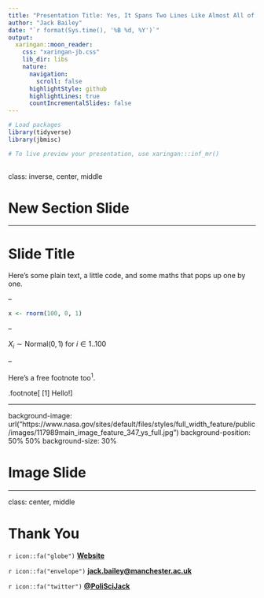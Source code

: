 ```yaml
---
title: "Presentation Title: Yes, It Spans Two Lines Like Almost All of Them Do"
author: "Jack Bailey"
date: "`r format(Sys.time(), '%B %d, %Y')`"
output:
  xaringan::moon_reader:
    css: "xaringan-jb.css"
    lib_dir: libs
    nature:
      navigation:
        scroll: false
      highlightStyle: github
      highlightLines: true
      countIncrementalSlides: false
---
```


```r

# Load packages
library(tidyverse)
library(jbmisc)

# To live preview your presentation, use xaringan:::inf_mr()
  
```

class: inverse, center, middle

# New Section Slide

---

# Slide Title

Here's some plain text, a little code, and some maths that pops up one by one.

--

```r
x <- rnorm(100, 0, 1)
```

--

$X_{i} \sim \mathrm{Normal}(0, 1) \text{ for } i \in 1..100$

--

Here's a free footnote too<sup>1</sup>.

.footnote[
[1] Hello!
]

---

background-image: url("https://www.nasa.gov/sites/default/files/styles/full_width_feature/public/images/117989main_image_feature_347_ys_full.jpg")
background-position: 50% 50%
background-size: 30%

# Image Slide

---

class: center, middle

# Thank You

`r icon::fa("globe")` [**Website**](https://www.twitter.com/PoliSciJack)

`r icon::fa("envelope")`  [**jack.bailey@manchester.ac.uk**](mailto:jack.bailey@manchester.ac.uk)

`r icon::fa("twitter")` [**@PoliSciJack**](https://www.twitter.com/PoliSciJack)
